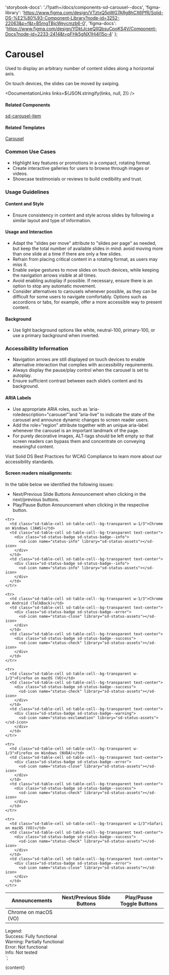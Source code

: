 

  'storybook-docs': './?path=/docs/components-sd-carousel--docs',
  'figma-library':
    'https://www.figma.com/design/VTztxQ5pWG7ARg8hCX6PfR/Solid-DS-%E2%80%93-Component-Library?node-id=3252-22063&p=f&t=B5mgTBjcWeycmzb6-0',
  'figma-docs':
    'https://www.figma.com/design/YDktJcseQIIQbsuCpoKS4V/Component-Docs?node-id=2233-2414&t=pFHk5gNX1Hj4l15o-4'
};

# Carousel

Used to display an arbitrary number of content slides along a horizontal axis.

On touch devices, the slides can be moved by swiping.

<DefaultStory />

<DocumentationLinks links=${JSON.stringify(links, null, 2)} />

#### Related Components

[sd-carousel-item](./?path=/docs/components-sd-carousel-item--docs)

#### Related Templates

[Carousel](./?path=/docs/templates-carousel--docs)

### Common Use Cases

- Highlight key features or promotions in a compact, rotating format.
- Create interactive galleries for users to browse through images or videos.
- Showcase testimonials or reviews to build credibility and trust.

### Usage Guidelines

#### Content and Style

- Ensure consistency in content and style across slides by following a similar layout and type of information.

#### Usage and Interaction

- Adapt the "slides per move" attribute to "slides per page" as needed, but keep the total number of available slides in mind: avoid moving more than one slide at a time if there are only a few slides.
- Refrain from placing critical content in a rotating format, as users may miss it.
- Enable swipe gestures to move slides on touch devices, while keeping the navigation arrows visible at all times.
- Avoid enabling autoplay if possible. If necessary, ensure there is an option to stop any automatic movement.
- Consider alternatives to carousels whenever possible, as they can be difficult for some users to navigate comfortably. Options such as accordions or tabs, for example, offer a more accessible way to present content.

#### Background

- Use light background options like white, neutral-100, primary-100, or use a primary background when inverted.

### Accessibility Information

- Navigation arrows are still displayed on touch devices to enable alternative interaction that complies with accessibility requirements.
- Always display the pause/play control when the carousel is set to autoplay.
- Ensure sufficient contrast between each slide’s content and its background.

#### ARIA Labels

- Use appropriate ARIA roles, such as ’aria-roledescription="carousel"’and ”aria-live” to indicate the state of the carousel and announce dynamic changes to screen reader users.
- Add the role="region" attribute together with an unique aria-label whenever the carousel is an important landmark of the page.
- For purely decorative images, ALT-tags should be left empty so that screen readers can bypass them and concentrate on conveying meaningful content.

Visit <sd-link href="https://www.figma.com/design/YDktJcseQIIQbsuCpoKS4V/Component-Docs?node-id=10708-5011&t=Z1FxSGWkmXG5r5sw-4" target="_blank">Solid DS Best Practices for WCAG Compliance</sd-link> to learn more about our accessibility standards.

#### Screen readers misalignments:

In the table below we identified the following issues:

- Next/Previous Slide Buttons Announcement when clicking in the next/previous buttons.
- Play/Pause Button Announcement when clicking in the respective button.

<table class="sd-table w-full mt-3" role="region" tabindex="0" aria-label="Screen readers misalignments">
  <thead>
    <tr>
      <th class="sd-table-cell sd-table-cell--bg-white">
        <span class="sr-only">Announcements</span>
      </th>
      <th class="sd-table-cell sd-table-cell--bg-white text-center font-normal">Next/Previous Slide Buttons</th>
      <th class="sd-table-cell sd-table-cell--bg-white text-center font-normal">Play/Pause Toggle Buttons</th>
    </tr>
  </thead>
  <tbody>
    <tr>
      <td class="sd-table-cell sd-table-cell--bg-transparent w-1/3">Chrome on macOS (VO)</td>
      <td class="sd-table-cell sd-table-cell--bg-transparent text-center">
        <div class="sd-status-badge sd-status-badge--error">
          <sd-icon name="status-close" library="sd-status-assets"></sd-icon>
        </div>
      </td>
      <td class="sd-table-cell sd-table-cell--bg-transparent text-center">
        <div class="sd-status-badge sd-status-badge--warning">
          <sd-icon name="status-exclamation" library="sd-status-assets"></sd-icon>
        </div>
      </td>
    </tr>

    <tr>
      <td class="sd-table-cell sd-table-cell--bg-transparent w-1/3">Chrome on Windows (JAWS)</td>
      <td class="sd-table-cell sd-table-cell--bg-transparent text-center">
        <div class="sd-status-badge sd-status-badge--info">
          <sd-icon name="status-info" library="sd-status-assets"></sd-icon>
        </div>
      </td>
      <td class="sd-table-cell sd-table-cell--bg-transparent text-center">
        <div class="sd-status-badge sd-status-badge--info">
          <sd-icon name="status-info" library="sd-status-assets"></sd-icon>
        </div>
      </td>
    </tr>

    <tr>
      <td class="sd-table-cell sd-table-cell--bg-transparent w-1/3">Chrome on Android (TalkBack)</td>
      <td class="sd-table-cell sd-table-cell--bg-transparent text-center">
        <div class="sd-status-badge sd-status-badge--error">
          <sd-icon name="status-close" library="sd-status-assets"></sd-icon>
        </div>
      </td>
      <td class="sd-table-cell sd-table-cell--bg-transparent text-center">
        <div class="sd-status-badge sd-status-badge--success">
          <sd-icon name="status-check" library="sd-status-assets"></sd-icon>
        </div>
      </td>
    </tr>

    <tr>
      <td class="sd-table-cell sd-table-cell--bg-transparent w-1/3">Firefox on macOS (VO)</td>
      <td class="sd-table-cell sd-table-cell--bg-transparent text-center">
        <div class="sd-status-badge sd-status-badge--success">
          <sd-icon name="status-check" library="sd-status-assets"></sd-icon>
        </div>
      </td>
      <td class="sd-table-cell sd-table-cell--bg-transparent text-center">
        <div class="sd-status-badge sd-status-badge--warning">
          <sd-icon name="status-exclamation" library="sd-status-assets"></sd-icon>
        </div>
      </td>
    </tr>

    <tr>
      <td class="sd-table-cell sd-table-cell--bg-transparent w-1/3">Firefox on Windows (NVDA)</td>
      <td class="sd-table-cell sd-table-cell--bg-transparent text-center">
        <div class="sd-status-badge sd-status-badge--error">
          <sd-icon name="status-close" library="sd-status-assets"></sd-icon>
        </div>
      </td>
      <td class="sd-table-cell sd-table-cell--bg-transparent text-center">
        <div class="sd-status-badge sd-status-badge--success">
          <sd-icon name="status-check" library="sd-status-assets"></sd-icon>
        </div>
      </td>
    </tr>

    <tr>
      <td class="sd-table-cell sd-table-cell--bg-transparent w-1/3">Safari on macOS (VO)</td>
      <td class="sd-table-cell sd-table-cell--bg-transparent text-center">
        <div class="sd-status-badge sd-status-badge--success">
          <sd-icon name="status-check" library="sd-status-assets"></sd-icon>
        </div>
      </td>
      <td class="sd-table-cell sd-table-cell--bg-transparent text-center">
        <div class="sd-status-badge sd-status-badge--error">
          <sd-icon name="status-close" library="sd-status-assets"></sd-icon>
        </div>
      </td>
    </tr>

  </tbody>
</table>

<div class="flex flex-col gap-3 mt-4">
  <div>Legend:</div>
  <div class="sd-status-badge sd-status-badge--success">
    <sd-icon name="status-check" library="sd-status-assets"></sd-icon>
    <span>Success: Fully functional</span>
  </div>
  <div class="sd-status-badge sd-status-badge--warning">
    <sd-icon name="status-exclamation" library="sd-status-assets"></sd-icon>
    <span>Warning: Partially functional</span>
  </div>
  <div class="sd-status-badge sd-status-badge--error">
    <sd-icon name="status-close" library="sd-status-assets"></sd-icon>
    <span>Error: Not functional</span>
  </div>
  <div class="sd-status-badge sd-status-badge--info">
    <sd-icon name="status-info" library="sd-status-assets"></sd-icon>
    <span>Info: Not tested</span>
  </div>
</div>
`;

<Meta title="Components/sd-carousel/Overview" />

<OverviewFormatter story={SdCarouselStories.Default}>{content}</OverviewFormatter>
